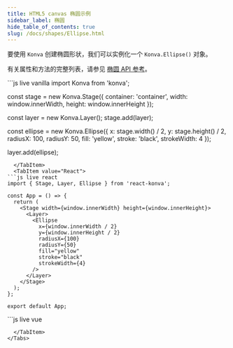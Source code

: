 ```yaml
---
title: HTML5 canvas 椭圆示例
sidebar_label: 椭圆
hide_table_of_contents: true
slug: /docs/shapes/Ellipse.html
---
```


要使用 `Konva` 创建椭圆形状，我们可以实例化一个 `Konva.Ellipse()` 对象。

有关属性和方法的完整列表，请参见 [椭圆 API 参考](/api/Konva.Ellipse.html)。


<Tabs>
  <TabItem value="Vanilla" default>
```js live vanilla
import Konva from 'konva';

const stage = new Konva.Stage({
  container: 'container',
  width: window.innerWidth,
  height: window.innerHeight
});

const layer = new Konva.Layer();
stage.add(layer);

const ellipse = new Konva.Ellipse({
  x: stage.width() / 2,
  y: stage.height() / 2,
  radiusX: 100,
  radiusY: 50,
  fill: 'yellow',
  stroke: 'black',
  strokeWidth: 4
});

layer.add(ellipse);
```
  </TabItem>
  <TabItem value="React">
```js live react
import { Stage, Layer, Ellipse } from 'react-konva';

const App = () => {
  return (
    <Stage width={window.innerWidth} height={window.innerHeight}>
      <Layer>
        <Ellipse
          x={window.innerWidth / 2}
          y={window.innerHeight / 2}
          radiusX={100}
          radiusY={50}
          fill="yellow"
          stroke="black"
          strokeWidth={4}
        />
      </Layer>
    </Stage>
  );
};

export default App;
```
  </TabItem>
  <TabItem value="Vue">
```js live vue
<template>
  <v-stage :config="stageSize">
    <v-layer>
      <v-ellipse :config="ellipseConfig" />
    </v-layer>
  </v-stage>
</template>

<script setup>
const stageSize = {
  width: window.innerWidth,
  height: window.innerHeight
};

const ellipseConfig = {
  x: window.innerWidth / 2,
  y: window.innerHeight / 2,
  radiusX: 100,
  radiusY: 50,
  fill: 'yellow',
  stroke: 'black',
  strokeWidth: 4
};
</script>
```
  </TabItem>
</Tabs>